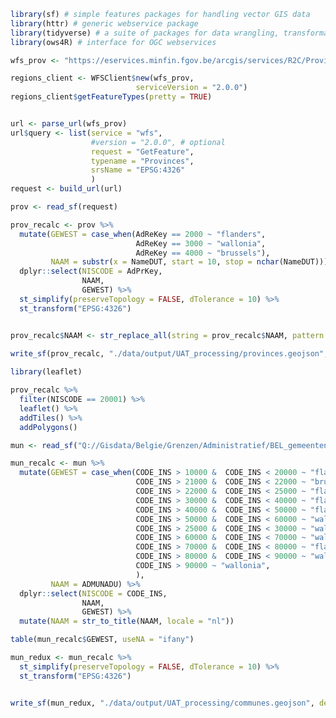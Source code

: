 ```r
library(sf) # simple features packages for handling vector GIS data
library(httr) # generic webservice package
library(tidyverse) # a suite of packages for data wrangling, transformation, plotting, ...
library(ows4R) # interface for OGC webservices
```

```r
wfs_prov <- "https://eservices.minfin.fgov.be/arcgis/services/R2C/Provinces/MapServer/WFSServer"

regions_client <- WFSClient$new(wfs_prov, 
                            serviceVersion = "2.0.0")
regions_client$getFeatureTypes(pretty = TRUE)


url <- parse_url(wfs_prov)
url$query <- list(service = "wfs",
                  #version = "2.0.0", # optional
                  request = "GetFeature",
                  typename = "Provinces",
                  srsName = "EPSG:4326"
                  )
request <- build_url(url)

prov <- read_sf(request) 

prov_recalc <- prov %>% 
  mutate(GEWEST = case_when(AdReKey == 2000 ~ "flanders",
                            AdReKey == 3000 ~ "wallonia",
                            AdReKey == 4000 ~ "brussels"),
         NAAM = substr(x = NameDUT, start = 10, stop = nchar(NameDUT))) %>% 
  dplyr::select(NISCODE = AdPrKey,
                NAAM,
                GEWEST) %>% 
  st_simplify(preserveTopology = FALSE, dTolerance = 10) %>% 
  st_transform("EPSG:4326")


prov_recalc$NAAM <- str_replace_all(string = prov_recalc$NAAM, pattern = fixed(" "), replacement = "")
  
write_sf(prov_recalc, "./data/output/UAT_processing/provinces.geojson", delete_dsn = TRUE)
```

```r
library(leaflet)

prov_recalc %>% 
  filter(NISCODE == 20001) %>% 
  leaflet() %>% 
  addTiles() %>% 
  addPolygons()
```

```r
mun <- read_sf("Q://Gisdata/Belgie/Grenzen/Administratief/BEL_gemeenten.shp") 

mun_recalc <- mun %>% 
  mutate(GEWEST = case_when(CODE_INS > 10000 &  CODE_INS < 20000 ~ "flanders",
                            CODE_INS > 21000 &  CODE_INS < 22000 ~ "brussels",
                            CODE_INS > 22000 &  CODE_INS < 25000 ~ "flanders",
                            CODE_INS > 30000 &  CODE_INS < 40000 ~ "flanders",
                            CODE_INS > 40000 &  CODE_INS < 50000 ~ "flanders",
                            CODE_INS > 50000 &  CODE_INS < 60000 ~ "wallonia",
                            CODE_INS > 25000 &  CODE_INS < 30000 ~ "wallonia",
                            CODE_INS > 60000 &  CODE_INS < 70000 ~ "wallonia",
                            CODE_INS > 70000 &  CODE_INS < 80000 ~ "flanders",
                            CODE_INS > 80000 &  CODE_INS < 90000 ~ "wallonia",
                            CODE_INS > 90000 ~ "wallonia",
                            ),
         NAAM = ADMUNADU) %>% 
  dplyr::select(NISCODE = CODE_INS,
                NAAM,
                GEWEST) %>% 
  mutate(NAAM = str_to_title(NAAM, locale = "nl"))

table(mun_recalc$GEWEST, useNA = "ifany")

mun_redux <- mun_recalc %>% 
  st_simplify(preserveTopology = FALSE, dTolerance = 10) %>% 
  st_transform("EPSG:4326")


write_sf(mun_redux, "./data/output/UAT_processing/communes.geojson", delete_dsn = TRUE)
```

